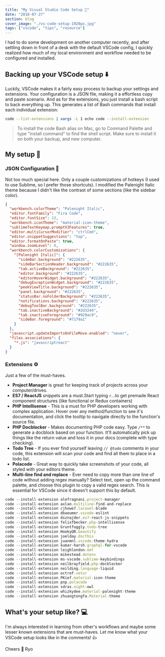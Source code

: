 ```yaml
---
title: "My Visual Studio Code Setup 🎨"
date: "2018-07-27"
section: blog
cover_image: "./vs-code-setup-1920px.jpg"
tags: ["vscode", "tips", "resource"]
---
```


I had to do some development on another computer recently, and after settling down in front of a desk with the default VSCode config, I quickly realized how much of my local environment and workflow needed to be configured and installed.

## Backing up your VSCode setup ⬇️

Luckily, VSCode makes it a fairly easy process to backup your settings and extensions. Your configuration is a JSON file, making it a effortless copy and paste scenario. And as for the extensions, you just install a bash script to back everything up. This generates a list of Bash commands that install each individual extension:

```bash
code --list-extensions | xargs -L 1 echo code --install-extension
```

> To install the code Bash alias on Mac, go to Command Palette and type "install command" to find the shell script. Make sure to install it on both your backup, and new computer.

## My setup 🎨

### JSON Configuration 🔧

Not too much special here. Only a couple customizations of hotkeys (I used to use Sublime, so I prefer those shortcuts). I modified the Palenight Italic theme because I didn't like the contrast of some sections (like the sidebar color).

```json
{
  "workbench.colorTheme": "Palenight Italic",
  "editor.fontFamily": "Fira Code",
  "editor.fontSize": 13,
  "workbench.iconTheme": "material-icon-theme",
  "sublimeTextKeymap.promptV3Features": true,
  "editor.multiCursorModifier": "ctrlCmd",
  "editor.snippetSuggestions": "top",
  "editor.formatOnPaste": true,
  "window.zoomLevel": 0,
  "workbench.colorCustomizations": {
    "[Palenight Italic]": {
      "sideBar.background": "#222635",
      "sideBarSectionHeader.background": "#222635",
      "tab.activeBackground": "#222635",
      "editor.background": "#222635",
      "editorHoverWidget.background": "#222635",
      "debugExceptionWidget.background": "#222635",
      "peekViewTitle.background": "#222635",
      "panel.background": "#222635",
      "statusBar.noFolderBackground": "#222635",
      "notifications.background": "#222635",
      "debugToolBar.background": "#222635",
      "tab.inactiveBackground": "#2d3244",
      "tab.inactiveForeground": "#929ac9",
      "sideBar.foreground": "#7179a1"
    }
  },
  "javascript.updateImportsOnFileMove.enabled": "never",
  "files.associations": {
    "*.js": "javascriptreact"
  }
}
```

### Extensions ⚙️

Just a few of the must-haves.

- **Project Manager** is great for keeping track of projects across your computer/drives.
- **ES7 / ReactJS** snippets are a must.Start typing `r`...to get premade React component structures (like functional or Redux containers)
- **PHP Intellisense** - This is a must for PHP developers working with complex application. Hover over any method/function to see it's documentation, and click the tooltip to navigate directly to the function's source file.
- **PHP Docblocker** - Makes documenting PHP code easy. Type `/**` to generate a docblock based on your function. It'll automatically pick up things like the return value and toss it in your docs (complete with type checking).
- **Todo Tree** - If you ever find yourself leaving `// @todo` comments in your code, this extension will scan your code and find all them to place in a todo list.
- **Polacode** - Great way to quickly take screenshots of your code, all styled with your editors theme.
- **Multi-line find and replace** - Ever need to copy more than one line of code without adding regex manually? Select text, open up the command palette, and choose this plugin to copy a valid regex search. This is essential for VSCode since it doesn't support this by default.

```js
code --install-extension alefragnani.project-manager
code --install-extension axlan.multiline-find-and-replace
code --install-extension cjhowe7.laravel-blade
code --install-extension dbaeumer.vscode-eslint
code --install-extension dsznajder.es7-react-js-snippets
code --install-extension felixfbecker.php-intellisense
code --install-extension Gruntfuggly.todo-tree
code --install-extension HookyQR.beautify
code --install-extension joelday.docthis
code --install-extension juanmnl.vscode-theme-hydra
code --install-extension kumar-harsh.graphql-for-vscode
code --install-extension leighlondon.eml
code --install-extension mikestead.dotenv
code --install-extension ms-vscode.sublime-keybindings
code --install-extension neilbrayfield.php-docblocker
code --install-extension neilding.language-liquid
code --install-extension octref.vetur
code --install-extension PKief.material-icon-theme
code --install-extension pnp.polacode
code --install-extension sdras.night-owl
code --install-extension whizkydee.material-palenight-theme
code --install-extension zhuangtongfa.Material-theme
```

## What's your setup like? 💻

I'm always interested in learning from other's workflows and maybe some lesser known extensions that are must-haves. Let me know what your VSCode setup looks like in the comments! 👍

Cheers 🍻
Ryo
